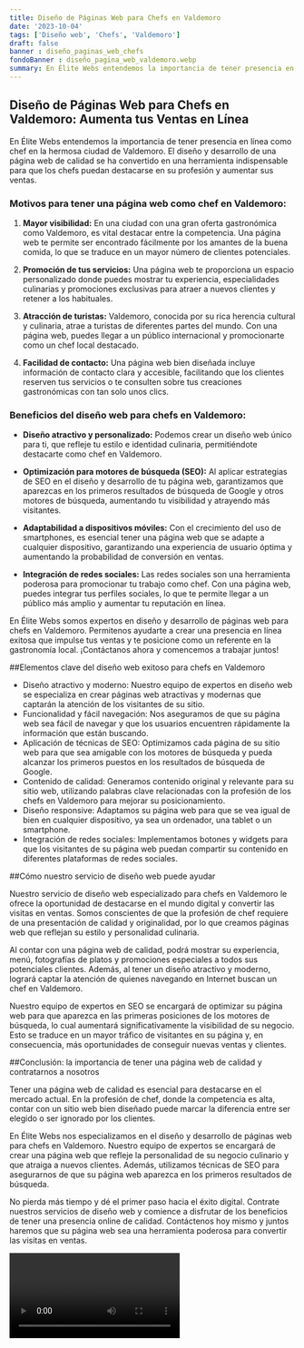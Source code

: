 ```yaml
---
title: Diseño de Páginas Web para Chefs en Valdemoro
date: '2023-10-04'
tags: ['Diseño web', 'Chefs', 'Valdemoro']
draft: false
banner : diseño_paginas_web_chefs
fondoBanner : diseño_pagina_web_valdemoro.webp
summary: En Élite Webs entendemos la importancia de tener presencia en línea como chef en la hermosa ciudad de Valdemoro. El diseño y desarrollo de una página web de calidad se ha convertido en una herramienta indispensable para que los chefs puedan destacarse en su profesión y aumentar sus ventas.
---
```


## Diseño de Páginas Web para Chefs en Valdemoro: Aumenta tus Ventas en Línea

En Élite Webs entendemos la importancia de tener presencia en línea como chef en la hermosa ciudad de Valdemoro. El diseño y desarrollo de una página web de calidad se ha convertido en una herramienta indispensable para que los chefs puedan destacarse en su profesión y aumentar sus ventas.

### Motivos para tener una página web como chef en Valdemoro:

1. **Mayor visibilidad:** En una ciudad con una gran oferta gastronómica como Valdemoro, es vital destacar entre la competencia. Una página web te permite ser encontrado fácilmente por los amantes de la buena comida, lo que se traduce en un mayor número de clientes potenciales.

2. **Promoción de tus servicios:** Una página web te proporciona un espacio personalizado donde puedes mostrar tu experiencia, especialidades culinarias y promociones exclusivas para atraer a nuevos clientes y retener a los habituales.

3. **Atracción de turistas:** Valdemoro, conocida por su rica herencia cultural y culinaria, atrae a turistas de diferentes partes del mundo. Con una página web, puedes llegar a un público internacional y promocionarte como un chef local destacado.

4. **Facilidad de contacto:** Una página web bien diseñada incluye información de contacto clara y accesible, facilitando que los clientes reserven tus servicios o te consulten sobre tus creaciones gastronómicas con tan solo unos clics.

### Beneficios del diseño web para chefs en Valdemoro:
 
- **Diseño atractivo y personalizado:** Podemos crear un diseño web único para ti, que refleje tu estilo e identidad culinaria, permitiéndote destacarte como chef en Valdemoro.

- **Optimización para motores de búsqueda (SEO):** Al aplicar estrategias de SEO en el diseño y desarrollo de tu página web, garantizamos que aparezcas en los primeros resultados de búsqueda de Google y otros motores de búsqueda, aumentando tu visibilidad y atrayendo más visitantes.

- **Adaptabilidad a dispositivos móviles:** Con el crecimiento del uso de smartphones, es esencial tener una página web que se adapte a cualquier dispositivo, garantizando una experiencia de usuario óptima y aumentando la probabilidad de conversión en ventas.

- **Integración de redes sociales:** Las redes sociales son una herramienta poderosa para promocionar tu trabajo como chef. Con una página web, puedes integrar tus perfiles sociales, lo que te permite llegar a un público más amplio y aumentar tu reputación en línea.

En Élite Webs somos expertos en diseño y desarrollo de páginas web para chefs en Valdemoro. Permitenos ayudarte a crear una presencia en línea exitosa que impulse tus ventas y te posicione como un referente en la gastronomía local. ¡Contáctanos ahora y comencemos a trabajar juntos!

<GifSeo />

<Cta />

##Elementos clave del diseño web exitoso para chefs en Valdemoro

- Diseño atractivo y moderno: Nuestro equipo de expertos en diseño web se especializa en crear páginas web atractivas y modernas que captarán la atención de los visitantes de su sitio.
- Funcionalidad y fácil navegación: Nos aseguramos de que su página web sea fácil de navegar y que los usuarios encuentren rápidamente la información que están buscando.
- Aplicación de técnicas de SEO: Optimizamos cada página de su sitio web para que sea amigable con los motores de búsqueda y pueda alcanzar los primeros puestos en los resultados de búsqueda de Google.
- Contenido de calidad: Generamos contenido original y relevante para su sitio web, utilizando palabras clave relacionadas con la profesión de los chefs en Valdemoro para mejorar su posicionamiento.
- Diseño responsive: Adaptamos su página web para que se vea igual de bien en cualquier dispositivo, ya sea un ordenador, una tablet o un smartphone.
- Integración de redes sociales: Implementamos botones y widgets para que los visitantes de su página web puedan compartir su contenido en diferentes plataformas de redes sociales.

##Cómo nuestro servicio de diseño web puede ayudar

Nuestro servicio de diseño web especializado para chefs en Valdemoro le ofrece la oportunidad de destacarse en el mundo digital y convertir las visitas en ventas. Somos conscientes de que la profesión de chef requiere de una presentación de calidad y originalidad, por lo que creamos páginas web que reflejan su estilo y personalidad culinaria.

Al contar con una página web de calidad, podrá mostrar su experiencia, menú, fotografías de platos y promociones especiales a todos sus potenciales clientes. Además, al tener un diseño atractivo y moderno, logrará captar la atención de quienes navegando en Internet buscan un chef en Valdemoro.

Nuestro equipo de expertos en SEO se encargará de optimizar su página web para que aparezca en las primeras posiciones de los motores de búsqueda, lo cual aumentará significativamente la visibilidad de su negocio. Esto se traduce en un mayor tráfico de visitantes en su página y, en consecuencia, más oportunidades de conseguir nuevas ventas y clientes.

##Conclusión: la importancia de tener una página web de calidad y contratarnos a nosotros

Tener una página web de calidad es esencial para destacarse en el mercado actual. En la profesión de chef, donde la competencia es alta, contar con un sitio web bien diseñado puede marcar la diferencia entre ser elegido o ser ignorado por los clientes.

En Élite Webs nos especializamos en el diseño y desarrollo de páginas web para chefs en Valdemoro. Nuestro equipo de expertos se encargará de crear una página web que refleje la personalidad de su negocio culinario y que atraiga a nuevos clientes. Además, utilizamos técnicas de SEO para asegurarnos de que su página web aparezca en los primeros resultados de búsqueda.

No pierda más tiempo y dé el primer paso hacia el éxito digital. Contrate nuestros servicios de diseño web y comience a disfrutar de los beneficios de tener una presencia online de calidad. Contáctenos hoy mismo y juntos haremos que su página web sea una herramienta poderosa para convertir las visitas en ventas.

<Video />

<CtaBot job='Chefs' city='Valdemoro'/>

<Gmaps query='Valdemoro+españa+maps' />